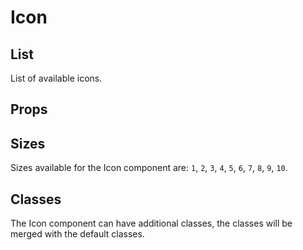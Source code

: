 

<Meta of={IconStories} />

# Icon

## List

List of available icons.

<Canvas of={IconStories.List} />

## Props

<ArgTypes />

## Sizes

Sizes available for the Icon component are: `1`, `2`, `3`, `4`, `5`, `6`, `7`, `8`, `9`, `10`.

<Canvas of={IconStories.Sizes} />

## Classes

The Icon component can have additional classes, the classes will be merged with the default classes.

<Canvas of={IconStories.Classes} />
